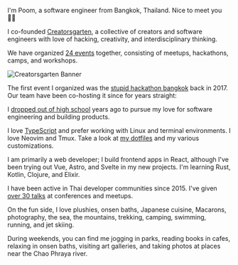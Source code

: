 

I'm Poom, a software engineer from Bangkok, Thailand.
Nice to meet you 👋🏻

I co-founded [Creatorsgarten](https://creatorsgarten.org), a collective of creators and software engineers with love of hacking, creativity, and interdisciplinary thinking.

We have organized [24 events](https://creatorsgarten.org/events) together, consisting of meetups, hackathons, camps, and workshops.

<div class="my-8">
  <img src="/assets/creatorsgarten.jpg" alt="Creatorsgarten Banner" />
</div>

The first event I organized was the [stupid hackathon bangkok](https://stupidhackth.github.io) back in 2017. Our team have been co-hosting it since for <YearsSinceDate d={30} m={9} y={2017} offset={1} /> years straight:

<div class="my-8">
  <StupidHackathonGallery />
</div>

I [dropped out of high school](/story) <YearsSinceDate d={17} m={11} y={2016} /> years ago to pursue my love for software engineering and building products.

I love [TypeScript](https://www.typescriptlang.org/) and prefer working with Linux and
terminal environments. I love Neovim and Tmux. Take a look at [my dotfiles](https://github.com/heypoom/dotfiles) and my various customizations.

I am primarily a web developer; I build frontend apps in React, although I've been trying out Vue, Astro, and Svelte in my new projects. I'm learning Rust, Kotlin, Clojure, and Elixir.

I have been active in Thai developer communities since 2015. I've given [over 30 talks](/talks) at conferences and meetups.

On the fun side, I love plushies, onsen baths, Japanese cuisine,
Macarons, photography, the sea, the mountains, trekking, camping, swimming, running, and jet skiing.

During weekends, you can find me jogging in parks, reading books in cafes, relaxing in onsen baths, visiting art galleries, and taking photos at places near the Chao Phraya river.
